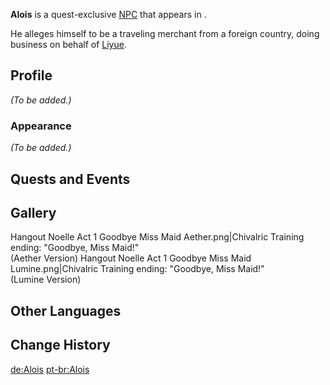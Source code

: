 {{Meta
<!-- REMOVE THIS TEMPLATE AFTER ADDING MISSING INFO -->
|missing_NPC_profile  = yes
}}
{{Character Infobox
|type             = Quest NPC
|image            = NPC Alois.png
|region           = Mondstadt
|location         = Mondstadt
}}
'''Alois''' is a quest-exclusive [[NPC]] that appears in {{Quest|Chivalric Training}}.

He alleges himself to be a traveling merchant from a foreign country, doing business on behalf of [[Liyue]].
<!--
==Location==
<gallery>
NPC Location Alois.png|Alois's location
NPC Location Alois Context.png|Additional context
</gallery>
-->
==Profile==
<!--detailed story/lore information goes here-->
''(To be added.)''

===Appearance===
''(To be added.)''

==Quests and Events==
{{Quests and Events}}

==Gallery==
<gallery>
Hangout Noelle Act 1 Goodbye Miss Maid Aether.png|Chivalric Training ending: "Goodbye, Miss Maid!"<br>(Aether Version)
Hangout Noelle Act 1 Goodbye Miss Maid Lumine.png|Chivalric Training ending: "Goodbye, Miss Maid!"<br>(Lumine Version)
</gallery>

==Other Languages==
{{Other Languages
|default_hidden = 1
|en      = Alois
|zhs     = 阿洛瓦
|zhs_rm  = Āluòwǎ
|zht     = 阿洛瓦
|zht_rm  = Āluòwǎ
|ja      = アロイス
|ja_rm   = Aroisu
|ko      = 알로이스
|es      = Alois
|fr      = Alois
|ru      = Алоис
|th      = Alois
|vi      = Alois
|de      = Alois
|id      = Alois
|pt      = Alois
|tr      = Alois
|it      = Alois
}}

==Change History==
{{Change History|1.4}}

[[de:Alois]]
[[pt-br:Alois]]